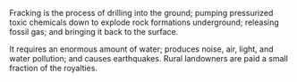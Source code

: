Fracking is the process of drilling into the ground; pumping pressurized toxic chemicals down to explode rock formations underground; releasing fossil gas; and bringing it back to the surface.

It requires an enormous amount of water; produces noise, air, light, and water pollution; and causes earthquakes. Rural landowners are paid a small fraction of the royalties.
